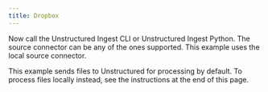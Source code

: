 ```yaml
---
title: Dropbox
---
```



<SharedDropbox />

Now call the Unstructured Ingest CLI or Unstructured Ingest Python. The source connector can be any of the ones supported. This example uses the local source connector.

This example sends files to Unstructured for processing by default. To process files locally instead, see the instructions at the end of this page.


<CodeGroup>
  <DropboxSh />
  <DropboxPyV2 />
</CodeGroup>


<SharedPartitionByAPIOSS/>
